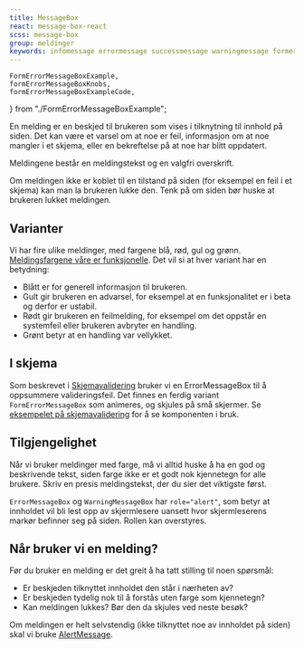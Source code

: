 ```yaml
---
title: MessageBox
react: message-box-react
scss: message-box
group: meldinger
keywords: infomessage errormessage successmessage warningmessage formerrormessage
---
```


    FormErrorMessageBoxExample,
    formErrorMessageBoxKnobs,
    formErrorMessageBoxExampleCode,
} from "./FormErrorMessageBoxExample";

<Ingress>
    En melding er en beskjed til brukeren som vises i tilknytning til innhold på siden. Det kan være et varsel om at noe
    er feil, informasjon om at noe mangler i et skjema, eller en bekreftelse på at noe har blitt oppdatert.
</Ingress>
<ComponentExample
    title="MessageBox"
    component={MessageBoxExample}
    knobs={messageBoxExampleKnobs}
    codeExample={messageBoxExampleCode}
/>

Meldingene består en meldingstekst og en valgfri overskrift.

Om meldingen ikke er koblet til en tilstand på siden (for eksempel en feil i et skjema) kan man la brukeren lukke den. Tenk på om siden bør huske at brukeren lukket meldingen.

## Varianter

Vi har fire ulike meldinger, med fargene blå, rød, gul og grønn. [Meldingsfargene våre er funksjonelle](/profil/farger#meldingsfargene). Det vil si at hver variant har en betydning:

-   Blått er for generell informasjon til brukeren.
-   Gult gir brukeren en advarsel, for eksempel at en funksjonalitet er i beta og derfor er ustabil.
-   Rødt gir brukeren en feilmelding, for eksempel om det oppstår en systemfeil eller brukeren avbryter en handling.
-   Grønt betyr at en handling var vellykket.

## I skjema

Som beskrevet i [Skjemavalidering](/guider/skjemadesign#skjemavalidering) bruker vi en ErrorMessageBox til å oppsummere valideringsfeil. Det finnes en ferdig variant `FormErrorMessageBox` som animeres, og skjules på små skjermer. Se [eksempelet på skjemavalidering](/demoer/skjemavalidering) for å se komponenten i bruk.

<ComponentExample
    title="FormErrorMessageBox"
    component={FormErrorMessageBoxExample}
    knobs={formErrorMessageBoxKnobs}
    codeExample={formErrorMessageBoxExampleCode}
/>

## Tilgjengelighet

Når vi bruker meldinger med farge, må vi alltid huske å ha en god og beskrivende tekst, siden farge ikke er et godt nok kjennetegn for alle brukere. Skriv en presis meldingstekst, der du sier det viktigste først.

`ErrorMessageBox` og `WarningMessageBox` har `role="alert"`, som betyr at innholdet vil bli lest opp av skjermlesere uansett hvor skjermleserens markør befinner seg på siden. Rollen kan overstyres.

## Når bruker vi en melding?

Før du bruker en melding er det greit å ha tatt stilling til noen spørsmål:

-   Er beskjeden tilknyttet innholdet den står i nærheten av?
-   Er beskjeden tydelig nok til å forstås uten farge som kjennetegn?
-   Kan meldingen lukkes? Bør den da skjules ved neste besøk?

Om meldingen er helt selvstendig (ikke tilknyttet noe av innholdet på siden) skal vi bruke [AlertMessage](/komponenter/alertmessage).

<Grid>
    <DoDontExample
        type="do"
        description="Vis meldingen i kontekst av innholdet"
        image="/assets/do-donts/alert-message-dont-1.png"
    />
</Grid>
